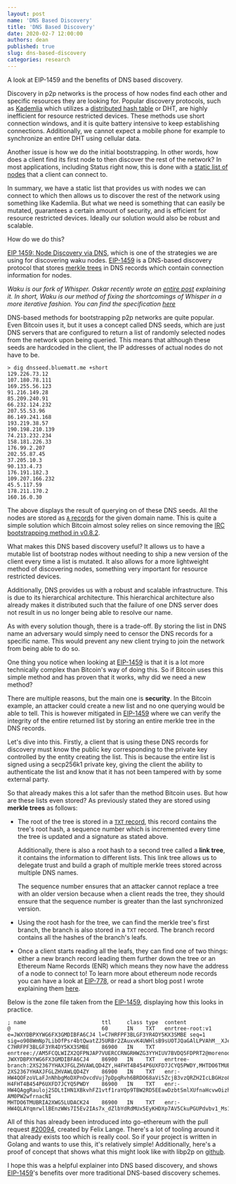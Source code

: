 ```yaml
---
layout: post
name: 'DNS Based Discovery'
title: 'DNS Based Discovery'
date: 2020-02-7 12:00:00
authors: dean
published: true
slug: dns-based-discovery
categories: research
---
```


A look at EIP-1459 and the benefits of DNS based discovery.

<!--truncate-->

Discovery in p2p networks is the process of how nodes find each other and specific resources they are looking for. Popular discovery protocols, such as [Kademlia](https://pdos.csail.mit.edu/~petar/papers/maymounkov-kademlia-lncs.pdf) which utilizes a [distributed hash table](https://en.wikipedia.org/wiki/Distributed_hash_table) or DHT, are highly inefficient for resource restricted devices. These methods use short connection windows, and it is quite battery intensive to keep establishing connections. Additionally, we cannot expect a mobile phone for example to synchronize an entire DHT using cellular data.

Another issue is how we do the initial bootstrapping. In other words, how does a client find its first node to then discover the rest of the network? In most applications, including Status right now, this is done with a [static list of nodes](https://rfc.vac.dev/status/deprecated/client/#bootstrapping) that a client can connect to.

In summary, we have a static list that provides us with nodes we can connect to which then allows us to discover the rest of the network using something like Kademlia. But what we need is something that can easily be mutated, guarantees a certain amount of security, and is efficient for resource restricted devices. Ideally our solution would also be robust and scalable.

How do we do this?

[EIP 1459: Node Discovery via DNS](https://eips.ethereum.org/EIPS/eip-1459), which is one of the strategies we are using for discovering waku nodes. [EIP-1459](https://eips.ethereum.org/EIPS/eip-1459) is a DNS-based discovery protocol that stores [merkle trees](https://en.wikipedia.org/wiki/Merkle_tree) in DNS records which contain connection information for nodes.

_Waku is our fork of Whisper. Oskar recently wrote an [entire post](https://vac.dev/fixing-whisper-with-waku) explaining it. In short, Waku is our method of fixing the shortcomings of Whisper in a more iterative fashion. You can find the specification [here](https://rfc.vac.dev/spec/6/)_

DNS-based methods for bootstrapping p2p networks are quite popular. Even Bitcoin uses it, but it uses a concept called DNS seeds, which are just DNS servers that are configured to return a list of randomly selected nodes from the network upon being queried. This means that although these seeds are hardcoded in the client, the IP addresses of actual nodes do not have to be.

```console
> dig dnsseed.bluematt.me +short
129.226.73.12
107.180.78.111
169.255.56.123
91.216.149.28
85.209.240.91
66.232.124.232
207.55.53.96
86.149.241.168
193.219.38.57
190.198.210.139
74.213.232.234
158.181.226.33
176.99.2.207
202.55.87.45
37.205.10.3
90.133.4.73
176.191.182.3
109.207.166.232
45.5.117.59
178.211.170.2
160.16.0.30
```

The above displays the result of querying on of these DNS seeds. All the nodes are stored as [`A` records](https://simpledns.plus/help/a-records) for the given domain name. This is quite a simple solution which Bitcoin almost soley relies on since removing the [IRC bootstrapping method in v0.8.2](https://en.bitcoin.it/wiki/Network#IRC).

What makes this DNS based discovery useful? It allows us to have a mutable list of bootstrap nodes without needing to ship a new version of the client every time a list is mutated. It also allows for a more lightweight method of discovering nodes, something very important for resource restricted devices.

Additionally, DNS provides us with a robust and scalable infrastructure. This is due to its hierarchical architecture. This hierarchical architecture also already makes it distributed such that the failure of one DNS server does not result in us no longer being able to resolve our name.

As with every solution though, there is a trade-off. By storing the list in DNS name an adversary would simply need to censor the DNS records for a specific name. This would prevent any new client trying to join the network from being able to do so.

One thing you notice when looking at [EIP-1459](https://eips.ethereum.org/EIPS/eip-1459) is that it is a lot more technically complex than Bitcoin's way of doing this. So if Bitcoin uses this simple method and has proven that it works, why did we need a new method?

There are multiple reasons, but the main one is **security**. In the Bitcoin example, an attacker could create a new list and no one querying would be able to tell. This is however mitigated in [EIP-1459](https://eips.ethereum.org/EIPS/eip-1459) where we can verify the integrity of the entire returned list by storing an entire merkle tree in the DNS records.

Let's dive into this. Firstly, a client that is using these DNS records for discovery must know the public key corresponding to the private key controlled by the entity creating the list. This is because the entire list is signed using a secp256k1 private key, giving the client the ability to authenticate the list and know that it has not been tampered with by some external party.

So that already makes this a lot safer than the method Bitcoin uses. But how are these lists even stored? As previously stated they are stored using **merkle trees** as follows:

- The root of the tree is stored in a [`TXT` record](https://simpledns.plus/help/txt-records), this record contains the tree's root hash, a sequence number which is incremented every time the tree is updated and a signature as stated above.

  Additionally, there is also a root hash to a second tree called a **link tree**, it contains the information to different lists. This link tree allows us to delegate trust and build a graph of multiple merkle trees stored across multiple DNS names.

  The sequence number ensures that an attacker cannot replace a tree with an older version because when a client reads the tree, they should ensure that the sequence number is greater than the last synchronized version.

- Using the root hash for the tree, we can find the merkle tree's first branch, the branch is also stored in a `TXT` record. The branch record contains all the hashes of the branch's leafs.

- Once a client starts reading all the leafs, they can find one of two things: either a new branch record leading them further down the tree or an Ethereum Name Records (ENR) which means they now have the address of a node to connect to! To learn more about ethereum node records you can have a look at [EIP-778](https://eips.ethereum.org/EIPS/eip-778), or read a short blog post I wrote explaining them [here](https://dean.eigenmann.me/blog/2020/01/21/network-addresses-in-ethereum/#enr).

Below is the zone file taken from the [EIP-1459](https://eips.ethereum.org/EIPS/eip-1459), displaying how this looks in practice.

```
; name                        ttl     class type  content
@                             60      IN    TXT   enrtree-root:v1 e=JWXYDBPXYWG6FX3GMDIBFA6CJ4 l=C7HRFPF3BLGF3YR4DY5KX3SMBE seq=1 sig=o908WmNp7LibOfPsr4btQwatZJ5URBr2ZAuxvK4UWHlsB9sUOTJQaGAlLPVAhM__XJesCHxLISo94z5Z2a463gA
C7HRFPF3BLGF3YR4DY5KX3SMBE    86900   IN    TXT   enrtree://AM5FCQLWIZX2QFPNJAP7VUERCCRNGRHWZG3YYHIUV7BVDQ5FDPRT2@morenodes.example.org
JWXYDBPXYWG6FX3GMDIBFA6CJ4    86900   IN    TXT   enrtree-branch:2XS2367YHAXJFGLZHVAWLQD4ZY,H4FHT4B454P6UXFD7JCYQ5PWDY,MHTDO6TMUBRIA2XWG5LUDACK24
2XS2367YHAXJFGLZHVAWLQD4ZY    86900   IN    TXT   enr:-HW4QOFzoVLaFJnNhbgMoDXPnOvcdVuj7pDpqRvh6BRDO68aVi5ZcjB3vzQRZH2IcLBGHzo8uUN3snqmgTiE56CH3AMBgmlkgnY0iXNlY3AyNTZrMaECC2_24YYkYHEgdzxlSNKQEnHhuNAbNlMlWJxrJxbAFvA
H4FHT4B454P6UXFD7JCYQ5PWDY    86900   IN    TXT   enr:-HW4QAggRauloj2SDLtIHN1XBkvhFZ1vtf1raYQp9TBW2RD5EEawDzbtSmlXUfnaHcvwOizhVYLtr7e6vw7NAf6mTuoCgmlkgnY0iXNlY3AyNTZrMaECjrXI8TLNXU0f8cthpAMxEshUyQlK-AM0PW2wfrnacNI
MHTDO6TMUBRIA2XWG5LUDACK24    86900   IN    TXT   enr:-HW4QLAYqmrwllBEnzWWs7I5Ev2IAs7x_dZlbYdRdMUx5EyKHDXp7AV5CkuPGUPdvbv1_Ms1CPfhcGCvSElSosZmyoqAgmlkgnY0iXNlY3AyNTZrMaECriawHKWdDRk2xeZkrOXBQ0dfMFLHY4eENZwdufn1S1o
```

All of this has already been introduced into go-ethereum with the pull request [#20094](https://github.com/ethereum/go-ethereum/pull/20094), created by Felix Lange. There's a lot of tooling around it that already exists too which is really cool. So if your project is written in Golang and wants to use this, it's relatively simple! Additionally, here's a proof of concept that shows what this might look like with libp2p on [github](https://github.com/decanus/dns-discovery).

I hope this was a helpful explainer into DNS based discovery, and shows [EIP-1459](https://eips.ethereum.org/EIPS/eip-1459)'s benefits over more traditional DNS-based discovery schemes.
